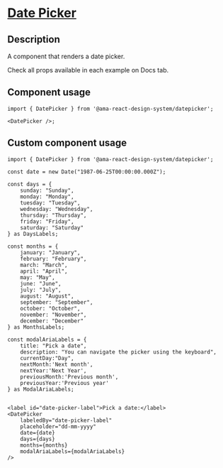 
<Meta title="Components/Date Picker/Date Picker Docs" />

<h1 className="mb-32">
  <u>Date Picker</u>
</h1>

<h2>Description </h2>
<p className="fs-16">A component that renders a date picker.</p>
<p className="fs-16">Check all props available in each example on Docs tab.</p>

<h2>Component usage</h2>

```tsx
import { DatePicker } from '@ama-react-design-system/datepicker';

<DatePicker />;
```

<h2>Custom component usage</h2>

```tsx
import { DatePicker } from '@ama-react-design-system/datepicker';

const date = new Date("1987-06-25T00:00:00.000Z");

const days = {
    sunday: "Sunday",
    monday: "Monday",
    tuesday: "Tuesday",
    wednesday: "Wednesday",
    thursday: "Thursday",
    friday: "Friday",
    saturday: "Saturday"
} as DaysLabels;

const months = {
    january: "January",
    february: "February",
    march: "March",
    april: "April",
    may: "May",
    june: "June",
    july: "July",
    august: "August",
    september: "September",
    october: "October",
    november: "November",
    december: "December"
} as MonthsLabels;

const modalAriaLabels = {
    title: "Pick a date",
    description: "You can navigate the picker using the keyboard",
    currentDay:"Day",
    nextMonth:'Next month',
    nextYear:'Next Year',
    previousMonth:'Previous month',
    previousYear:'Previous year'
} as ModalAriaLabels;


<label id="date-picker-label">Pick a date:</label>
<DatePicker
    labeledBy="date-picker-label"
    placeholder="dd-mm-yyyy"
    date={date}
    days={days}
    months={months}
    modalAriaLabels={modalAriaLabels}
/>
```
